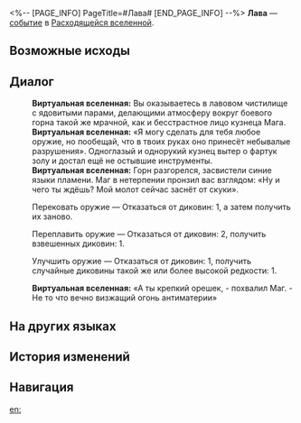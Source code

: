 <%-- [PAGE_INFO]
PageTitle=#Лава#
[END_PAGE_INFO] --%>
{{Дополнить}}
{{ВВ Событие Инфобокс
|id                 = 22301
|Название           = 
|Изображение        = Событие ВВ Состязание.png
|Испытание_в_вв     = 
|Испытание_в_рое    = 
|Испытание_в_зиш    = 
|Испытание_в_рв     = Неизвестно
|Испытание_в_облнеп = 
|Требования         = 
|Пред               = 
|След               = 
|Упоминания         = 
|Порядок            = 
|Порядок_рв         = 105
}}
'''Лава''' — [[Расходящаяся вселенная/События|событие]] в [[Расходящаяся вселенная|Расходящейся вселенной]].

==Возможные исходы==
{{Возможные исходы
|Выбор_1 = Перековать оружие
|Результат_1 = Отказаться от диковин: 1, а затем получить их заново.

|Выбор_2 = Переплавить оружие
|Результат_2 = Отказаться от диковин: 2, получить взвешенных диковин: 1.

|Выбор_3 = Улучшить оружие
|Результат_3 = Отказаться от диковин: 1, получить случайные диковины такой же или более высокой редкости: 1.
}}

==Диалог==
{{Диалог Начало}}
:'''Виртуальная вселенная:''' Вы оказываетесь в лавовом чистилище с ядовитыми парами, делающими атмосферу вокруг боевого горна такой же мрачной, как и бесстрастное лицо кузнеца Мага.
:'''Виртуальная вселенная:''' «Я могу сделать для тебя любое оружие, но пообещай, что в твоих руках оно принесёт небывалые разрушения». Одноглазый и однорукий кузнец вытер о фартук золу и достал ещё не остывшие инструменты.
:'''Виртуальная вселенная:''' Горн разгорелся, засвистели синие языки пламени. Маг в нетерпении пронзил вас взглядом: «Ну и чего ты ждёшь? Мой молот сейчас заснёт от скуки».
:{{Диалог|Звезда}} Перековать оружие &mdash; Отказаться от диковин: 1, а затем получить их заново.
:{{Диалог|Звезда}} Переплавить оружие &mdash; Отказаться от диковин: 2, получить взвешенных диковин: 1.
:{{Диалог|Звезда}} Улучшить оружие &mdash; Отказаться от диковин: 1, получить случайные диковины такой же или более высокой редкости: 1.
:'''Виртуальная вселенная:''' «А ты крепкий орешек, - похвалил Маг. - Не то что вечно визжащий огонь антиматерии»
{{Диалог Конец}}

==На других языках==
{{На других языках
|en   = Lava
|zhs  = 熔岩
|zht  = 熔岩
|ja   = {{Rubi|溶岩|ようがん}}
|ko   = 용암
|es   = Lava
|fr   = Lave
|ru   = Лава
|th   = ลาวา
|vi   = Dung Nham
|de   = Lava
|id   = Lava
|pt   = Lava
}}

==История изменений==
{{История изменений|null}}

==Навигация==
{{События ВВ Навбокс}}

[[en:]]